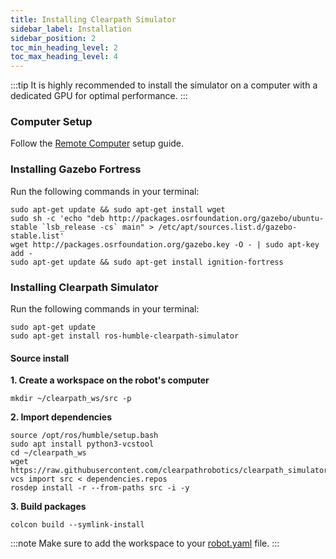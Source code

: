 ```yaml
---
title: Installing Clearpath Simulator
sidebar_label: Installation
sidebar_position: 2
toc_min_heading_level: 2
toc_max_heading_level: 4
---
```


:::tip
It is highly recommended to install the simulator on a computer with a dedicated GPU for optimal performance.
:::

### Computer Setup

Follow the [Remote Computer](../../installation/remote_pc) setup guide.

### Installing Gazebo Fortress

Run the following commands in your terminal:

```
sudo apt-get update && sudo apt-get install wget
sudo sh -c 'echo "deb http://packages.osrfoundation.org/gazebo/ubuntu-stable `lsb_release -cs` main" > /etc/apt/sources.list.d/gazebo-stable.list'
wget http://packages.osrfoundation.org/gazebo.key -O - | sudo apt-key add -
sudo apt-get update && sudo apt-get install ignition-fortress
```

### Installing Clearpath Simulator

Run the following commands in your terminal:

```
sudo apt-get update
sudo apt-get install ros-humble-clearpath-simulator
```

#### Source install

**1. Create a workspace on the robot's computer**

```
mkdir ~/clearpath_ws/src -p
```

**2. Import dependencies**

```
source /opt/ros/humble/setup.bash
sudo apt install python3-vcstool
cd ~/clearpath_ws
wget https://raw.githubusercontent.com/clearpathrobotics/clearpath_simulator/main/dependencies.repos
vcs import src < dependencies.repos
rosdep install -r --from-paths src -i -y
```

**3. Build packages**

```
colcon build --symlink-install
```

:::note
Make sure to add the workspace to your [robot.yaml](../config/yaml.mdx#system) file.
:::
